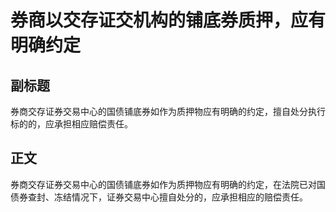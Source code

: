# 券商以交存证交机构的铺底券质押，应有明确约定
## 副标题
券商交存证券交易中心的国债铺底券如作为质押物应有明确的约定，擅自处分执行标的的，应承担相应赔偿责任。
## 正文
券商交存证券交易中心的国债铺底券如作为质押物应有明确的约定，在法院已对国债券查封、冻结情况下，证券交易中心擅自处分的，应承担相应的赔偿责任。